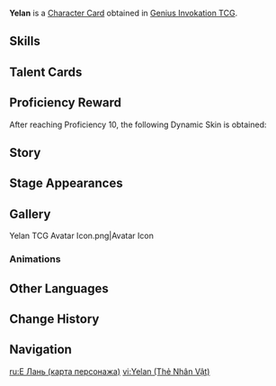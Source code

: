 {{About|the [[Character Card]]|the [[Playable Character]]|Yelan}}
{{Genius Invokation TCG Infobox
|title       = Yelan
|id          = 001209
|features    = Yelan
|image       = Yelan Character Card.png
|type        = Character Card
|health      = 10
|element     = Hydro
|faction     = Liyue
|weapon      = Bow
|source1     = Achieve victory in [[Genius Invokation TCG/Stage/Yelan/Friendly Fracas|Friendly Fracas (Yelan)]]
}}
'''Yelan''' is a [[Character Card]] obtained in [[Genius Invokation TCG]].

==Skills==
{{Genius Invokation TCG Skills Table}}

==Talent Cards==
{{Genius Invokation TCG Talent Cards Table}}

==Proficiency Reward==
After reaching Proficiency 10, the following Dynamic Skin is obtained:<br>{{TCG Card|Turn Control|1|golden=1|caption=1}}

==Story==
{{Description|The world is vast and infinite, the solitary one comes and goes as she pleases.|title="Valley Orchid" Yelan}}

==Stage Appearances==
{{Genius Invokation TCG Stage Appearances}}

==Gallery==
<gallery>
Yelan TCG Avatar Icon.png|Avatar Icon
</gallery>

===Animations===
{{Preview
|size     = 200px
|file1    = Yelan Dynamic Skin
|caption  = Dynamic Skin Idle Animation
}}

==Other Languages==
{{Other Languages|Transclude=Yelan}}

==Change History==
{{Change History|4.3}}

==Navigation==
{{Genius Invokation TCG Navbox|Character Card Obtainable}}

[[ru:Е Лань (карта персонажа)]]
[[vi:Yelan (Thẻ Nhân Vật)]]